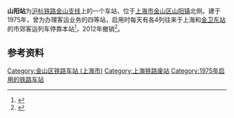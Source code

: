 {{Infobox China railway station
|车站名称 = 山阳站
|图片 = 
|图片介绍 = 
|其他名称 = 
|车站拼音 = Shanyang
|英文名称 = Shanyang Railway Station
|车站代码 = 32336<ref>{{cite book|author=铁道部电子计算技术中心, 铁道部运输局|title=铁路车站站名代码表：TMIS使用|publisher=中国铁道出版社|location=北京|year=1998|isbn=9787113030995|pages=65}}</ref>
|电报码 = SPH
|拼音码 = SYA
|车站位置 = [[上海市|上海市]][[金山区_(上海市)|金山区]][[山阳镇|山阳镇]]
|坐标 = {{coord|30.784208|121.363401|display=inline,title}}
|归属 = 
|线路 = [[沪杭铁路金山支线|沪杭铁路金山支线]]
|车站等级 = [[四等站_(中鐵)|四等站]]
|使用状态 = 已撤销
}}
'''山阳站'''为[[沪杭铁路金山支线|沪杭铁路金山支线]]上的一个车站，位于[[上海市|上海市]][[金山区_(上海市)|金山区]][[山阳镇|山阳镇]]北侧。建于1975年，曾为办理客运业务的四等站，启用时每天有各4列往来于上海和[[金山卫东站|金卫东站]]的市郊客运列车停靠本站<ref>{{Cite web |url=http://www.shtong.gov.cn/newsite/node2/node4/node2250/node3937/node5994/node8579/node62138/userobject1ai2339.html |title=上海市地方志 |accessdate=2019-04-15 |archive-date=2016-03-26 |archive-url=https://web.archive.org/web/20160326233518/http://www.shtong.gov.cn/Newsite/node2/node4/node2250/node3937/node5994/node8579/node62138/userobject1ai2339.html |dead-url=no }}</ref>，2012年撤销<ref>{{cite book|author=《中国铁道年鉴》编辑部|title=中国铁道年鉴2013|publisher=中国铁路总公司档案史志中心|year=2013|issn=1009-6957}}</ref>。

==参考资料==
{{reflist}}
{{金山支线}}
{{上海车站列表}}

[[Category:金山区铁路车站_(上海市)|Category:金山区铁路车站 (上海市)]]
[[Category:上海铁路废站|Category:上海铁路废站]]
[[Category:1975年启用的铁路车站|Category:1975年启用的铁路车站]]